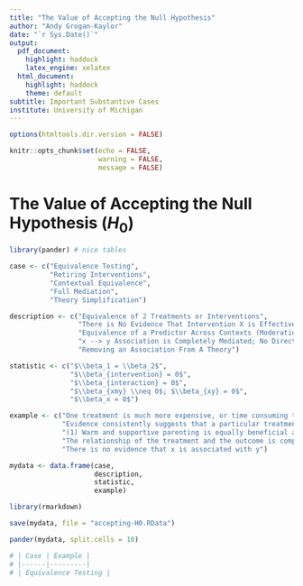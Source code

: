 ```yaml
---
title: "The Value of Accepting the Null Hypothesis"
author: "Andy Grogan-Kaylor"
date: "`r Sys.Date()`"
output:
  pdf_document: 
    highlight: haddock
    latex_engine: xelatex
  html_document:
    highlight: haddock
    theme: default
subtitle: Important Substantive Cases
institute: University of Michigan
---
```


```r

options(htmltools.dir.version = FALSE)

knitr::opts_chunk$set(echo = FALSE,
                      warning = FALSE,
                      message = FALSE)

```

# The Value of Accepting the Null Hypothesis ($H_0$)

```r

library(pander) # nice tables

case <- c("Equivalence Testing",
          "Retiring Interventions",
          "Contextual Equivalence",
          "Full Mediation",
          "Theory Simplification")

description <- c("Equivalence of 2 Treatments or Interventions",
                 "There is No Evidence That Intervention X is Effective",
                 "Equivalence of a Predictor Across Contexts (Moderation)",
                 "x --> y Association is Completely Mediated; No Direct Effect",
                 "Removing an Association From A Theory")

statistic <- c("$\\beta_1 = \\beta_2$",
               "$\\beta_{intervention} = 0$",
               "$\\beta_{interaction} = 0$",
               "$\\beta_{xmy} \\neq 0$; $\\beta_{xy} = 0$",
               "$\\beta_x = 0$")

example <- c("One treatment is much more expensive, or time consuming than another",
             "Evidence consistently suggests that a particular treatment has near zero effect",
             "(1) Warm and supportive parenting is equally beneficial across different contexts or countries. (2) Men and women are more similar than different *wrt* psychological processes (Hyde)",
             "The relationship of the treatment and the outcome is completely mediated by mechanism *m*",
             "There is no evidence that x is associated with y")

mydata <- data.frame(case, 
                     description,
                     statistic,
                     example)

library(rmarkdown)

save(mydata, file = "accepting-H0.RData")

pander(mydata, split.cells = 10)

```

```r

# | Case | Example |
# |------|---------|
# | Equivalence Testing |

```







